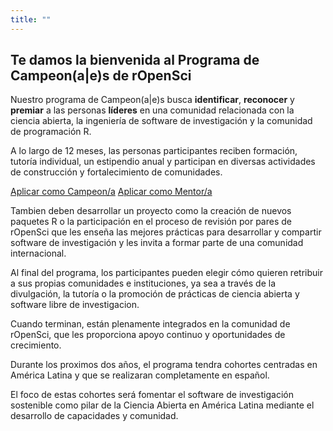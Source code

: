 ```yaml
---
title: ""
---
```


::: {.hero}

::: {.container}

::: {.hero-body}

::: {.hero-title}

# Te damos la bienvenida al Programa de Campeon(a|e)s de rOpenSci

:::

Nuestro programa de Campeon(a|e)s busca **identificar**, **reconocer** y **premiar** a las personas **líderes** en una comunidad relacionada con la ciencia abierta, 
la ingeniería de software de investigación y 
la comunidad de programación R. 

A lo largo de 12 meses, las personas participantes reciben formación, 
tutoría individual, un estipendio anual y participan en diversas 
actividades de construcción y fortalecimiento de comunidades. 

::: {.hero-buttons}

[Aplicar como Campeon/a](/champions/apply.qmd){.btn .btn-primary role="button"}
[Aplicar como Mentor/a](/mentors/apply.qmd){.btn .btn-primary role="button"}

:::

:::
::: 
::: 


Tambien deben desarrollar un proyecto como la creación de nuevos paquetes R 
o la participación en el proceso de revisión por pares de rOpenSci que les enseña las mejores prácticas para desarrollar y compartir software de investigación y les invita a formar parte de una comunidad internacional.

Al final del programa, los participantes pueden elegir cómo quieren retribuir 
a sus propias comunidades e instituciones, ya sea a través de la divulgación, 
la tutoría o la promoción de prácticas de ciencia abierta y software libre de investigacion.

Cuando terminan, están plenamente integrados en la comunidad de rOpenSci, 
que les proporciona apoyo continuo y oportunidades de crecimiento.

Durante los proximos dos años, el programa tendra cohortes centradas en América Latina y
que se realizaran completamente en español.

El foco de estas cohortes será fomentar el software de investigación sostenible como pilar 
de la Ciencia Abierta en América Latina mediante el desarrollo de capacidades y comunidad.
